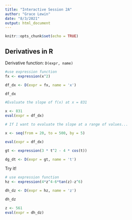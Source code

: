```yaml
---
title: "Interactive Session 2A"
author: "Grace Lewin"
date: "8/3/2021"
output: html_document
---
```


```r
knitr::opts_chunk$set(echo = TRUE)
```

## Derivatives in R
Derivative function: `D(expr, name)`
```r

#use expression function
fx <- expression(x^2)

df_dx <- D(expr = fx, name = 'x')

df_dx

#Evaluate the slope of f(x) at x = 831

x <- 831
eval(expr = df_dx)

# If I want to evaluate the slope at a range of values...

x <- seq(from = 20, to = 500, by = 5)

eval(expr = df_dx)

```
```r
gt <- expression(3 * t^2 - 4 * cos(t))

dg_dt <- D(expr = gt, name = 't')
```


Try it!
```r

# use expression function
hz <- expression(4*z^4-6*tan(z)-z^6)

dh_dz <- D(expr = hz, name = 'z')

dh_dz

z <- 561
eval(expr = dh_dz)
```

